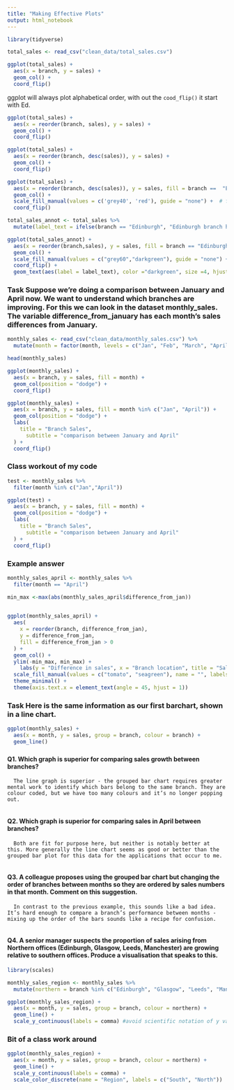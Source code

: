```yaml
---
title: "Making Effective Plots"
output: html_notebook
---
```


```r
library(tidyverse)

total_sales <- read_csv("clean_data/total_sales.csv")

ggplot(total_sales) +
  aes(x = branch, y = sales) +
  geom_col() +
  coord_flip()
```
ggplot will always plot alphabetical order, with out the `cood_flip()` it start with Ed. 




```r
ggplot(total_sales) +
  aes(x = reorder(branch, sales), y = sales) +
  geom_col() +
  coord_flip()
```

```r
ggplot(total_sales) +
  aes(x = reorder(branch, desc(sales)), y = sales) +
  geom_col() +
  coord_flip()
```

```r
ggplot(total_sales) +
  aes(x = reorder(branch, desc(sales)), y = sales, fill = branch ==  "Edinburgh") +
  geom_col() +
  scale_fill_manual(values = c('grey40', 'red'), guide = "none") +  # first colour is for FALSE, 2nd is TRUE
  coord_flip()
```



```r
total_sales_annot <- total_sales %>%
  mutate(label_text = ifelse(branch == "Edinburgh", "Edinburgh branch has 620K sales", NA))

ggplot(total_sales_annot) +
  aes(x = reorder(branch,sales), y = sales, fill = branch == "Edinburgh") +
  geom_col() +
  scale_fill_manual(values = c("grey60","darkgreen"), guide = "none") + 
  coord_flip() + 
  geom_text(aes(label = label_text), color ="darkgreen", size =4, hjust=-0.1)
```


### Task Suppose we’re doing a comparison between January and April now. We want to understand which branches are improving. For this we can look in the dataset monthly_sales. The variable difference_from_january has each month’s sales differences from January.

```r
monthly_sales <- read_csv("clean_data/monthly_sales.csv") %>%
  mutate(month = factor(month, levels = c("Jan", "Feb", "March", "April"))) 

head(monthly_sales)
```

```r
ggplot(monthly_sales) +
  aes(x = branch, y = sales, fill = month) +
  geom_col(position = "dodge") +
  coord_flip()
```

```r
ggplot(monthly_sales) +
  aes(x = branch, y = sales, fill = month %in% c("Jan", "April")) +
  geom_col(position = "dodge") +
  labs(
    title = "Branch Sales",
      subtitle = "comparison between January and April"
  ) +
  coord_flip()
```
### Class workout of my code
```r
test <- monthly_sales %>%
  filter(month %in% c("Jan","April"))

ggplot(test) +
  aes(x = branch, y = sales, fill = month) +
  geom_col(position = "dodge") +
  labs(
    title = "Branch Sales",
      subtitle = "comparison between January and April"
  ) +
  coord_flip()
```

### Example answer 
```r
monthly_sales_april <- monthly_sales %>%
  filter(month == "April") 

min_max <-max(abs(monthly_sales_april$difference_from_jan))
  

ggplot(monthly_sales_april) +
  aes(
    x = reorder(branch, difference_from_jan),
    y = difference_from_jan,
    fill = difference_from_jan > 0
  ) +
  geom_col() +
  ylim(-min_max, min_max) +
    labs(y = "Difference in sales", x = "Branch location", title = "Sales differences between January and April") + 
  scale_fill_manual(values = c("tomato", "seagreen"), name = "", labels = c("decrease", "increase")) +
  theme_minimal() +
  theme(axis.text.x = element_text(angle = 45, hjust = 1))
```

### Task Here is the same information as our first barchart, shown in a line chart.
```r
ggplot(monthly_sales) +
  aes(x = month, y = sales, group = branch, colour = branch) +
  geom_line() 
```
### 
####    Q1. Which graph is superior for comparing sales growth between branches?
      The line graph is superior - the grouped bar chart requires greater mental work to identify which bars belong to the same branch. They are colour coded, but we have too many colours and it’s no longer popping out.
      
####    Q2. Which graph is superior for comparing sales in April between branches?
      Both are fit for purpose here, but neither is notably better at this. More generally the line chart seems as good or better than the grouped bar plot for this data for the applications that occur to me.
      
####    Q3. A colleague proposes using the grouped bar chart but changing the order of branches between months so they are ordered by sales numbers in that month. Comment on this suggestion.
      In contrast to the previous example, this sounds like a bad idea. It’s hard enough to compare a branch’s performance between months - mixing up the order of the bars sounds like a recipe for confusion.
      
####    Q4. A senior manager suspects the proportion of sales arising from Northern offices (Edinburgh, Glasgow, Leeds, Manchester) are growing relative to southern offices. Produce a visualisation that speaks to this.

```r
library(scales) 

monthly_sales_region <- monthly_sales %>%
  mutate(northern = branch %in% c("Edinburgh", "Glasgow", "Leeds", "Manchester"))

ggplot(monthly_sales_region) +
  aes(x = month, y = sales, group = branch, colour = northern) +
  geom_line() +
  scale_y_continuous(labels = comma) #avoid scientific notation of y values
```
### Bit of a class work around
```r
ggplot(monthly_sales_region) +
  aes(x = month, y = sales, group = branch, colour = northern) +
  geom_line() +
  scale_y_continuous(labels = comma) + 
  scale_color_discrete(name = "Region", labels = c("South", "North"))
```




